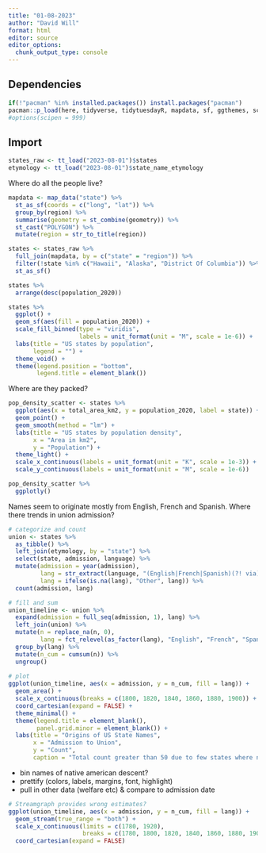```yaml
---
title: "01-08-2023"
author: "David Will"
format: html
editor: source
editor_options: 
  chunk_output_type: console
---
```


## Dependencies

```r
if(!"pacman" %in% installed.packages()) install.packages("pacman")
pacman::p_load(here, tidyverse, tidytuesdayR, mapdata, sf, ggthemes, scales, plotly, lubridate, ggstream)
#options(scipen = 999)
```

## Import

```r
states_raw <- tt_load("2023-08-01")$states
etymology <- tt_load("2023-08-01")$state_name_etymology
```

Where do all the people live?

```r
mapdata <- map_data("state") %>% 
  st_as_sf(coords = c("long", "lat")) %>% 
  group_by(region) %>% 
  summarise(geometry = st_combine(geometry)) %>% 
  st_cast("POLYGON") %>% 
  mutate(region = str_to_title(region))

states <- states_raw %>% 
  full_join(mapdata, by = c("state" = "region")) %>% 
  filter(!state %in% c("Hawaii", "Alaska", "District Of Columbia")) %>% 
  st_as_sf()

states %>% 
  arrange(desc(population_2020))

states %>%
  ggplot() +
  geom_sf(aes(fill = population_2020)) + 
  scale_fill_binned(type = "viridis", 
                    labels = unit_format(unit = "M", scale = 1e-6)) +
  labs(title = "US states by population",
       legend = "") +
  theme_void() +
  theme(legend.position = "bottom",
        legend.title = element_blank())
```

Where are they packed?

```r
pop_density_scatter <- states %>%
  ggplot(aes(x = total_area_km2, y = population_2020, label = state)) +
  geom_point() +
  geom_smooth(method = "lm") +
  labs(title = "US states by population density",
       x = "Area in km2",
       y = "Population") +
  theme_light() +
  scale_x_continuous(labels = unit_format(unit = "K", scale = 1e-3)) +
  scale_y_continuous(labels = unit_format(unit = "M", scale = 1e-6))

pop_density_scatter %>% 
  ggplotly()
```


Names seem to originate mostly from English, French and Spanish. Where there trends in union admission?

```r
# categorize and count
union <- states %>%
  as_tibble() %>% 
  left_join(etymology, by = "state") %>% 
  select(state, admission, language) %>%
  mutate(admission = year(admission),
         lang = str_extract(language, "(English|French|Spanish)(?! via)"),
         lang = ifelse(is.na(lang), "Other", lang)) %>%
  count(admission, lang)

# fill and sum
union_timeline <- union %>% 
  expand(admission = full_seq(admission, 1), lang) %>% 
  left_join(union) %>% 
  mutate(n = replace_na(n, 0),
         lang = fct_relevel(as_factor(lang), "English", "French", "Spanish", "Other")) %>% 
  group_by(lang) %>% 
  mutate(n_cum = cumsum(n)) %>% 
  ungroup()
  
# plot
ggplot(union_timeline, aes(x = admission, y = n_cum, fill = lang)) +
  geom_area() +
  scale_x_continuous(breaks = c(1800, 1820, 1840, 1860, 1880, 1900)) +
  coord_cartesian(expand = FALSE) +
  theme_minimal() +
  theme(legend.title = element_blank(),
        panel.grid.minor = element_blank()) +
  labs(title = "Origins of US State Names",
       x = "Admission to Union",
       y = "Count",
       caption = "Total count greater than 50 due to few states where names could originate from various languages.")
```

- bin names of native american descent?
- prettify (colors, labels, margins, font, highlight)
- pull in other data (welfare etc) & compare to admission date







```r
# Streamgraph provides wrong estimates?
ggplot(union_timeline, aes(x = admission, y = n_cum, fill = lang)) +
  geom_stream(true_range = "both") +
  scale_x_continuous(limits = c(1780, 1920),
                     breaks = c(1780, 1800, 1820, 1840, 1860, 1880, 1900, 1920)) +
  coord_cartesian(expand = FALSE)
```